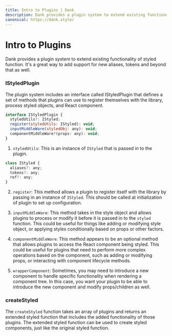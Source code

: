 ```yaml
---
title: Intro to Plugins | Dank
description: Dank provides a plugin system to extend existing functionality of styled function. It's a great way to add support for new aliases, tokens and beyond.
canonical: https://dank.style/
---
```



<Meta title="plugins/Tailwind" />

# Intro to Plugins

Dank provides a plugin system to extend existing functionality of styled function. It's a great way to add support for new aliases, tokens and beyond that as well.

### IStyledPlugin

The plugin system includes an interface called IStyledPlugin that defines a set of methods that plugins can use to register themselves with the library, process styled objects, and React component.

```js
interface IStyledPlugin {
  styledUtils?: IStyled;
  register(styledUtils: IStyled): void;
  inputMiddleWare(styledObj: any): void;
  componentMiddleWare?(props: any): void;
}
```

1. `styledUtils`: This is an instance of `IStyled` that is passed in to the plugin.

```js
class IStyled {
  aliases?: any;
  tokens?: any;
  ref?: any;
}
```

2. `register`: This method allows a plugin to register itself with the library by passing in an instance of `IStyled`. This should be called at initialization of plugin to set up configuration.

3. `inputMiddleWare`: This method takes in the style object and allows plugins to process or modify it before it is passed in to the `styled` function. This could be useful for things like adding or modifying style object, or applying styles conditionally based on props or other factors.

4. `componentMiddleWare`: This method appears to be an optional method that allows plugins to access the React component being styled. This could be useful for plugins that need to perform more complex operations based on the component, such as adding or modifying props, or interacting with component lifecycle methods.

5. `wrapperComponent`: Sometimes, you may need to introduce a new component to handle specific functionality when rendering a component tree. In this case, you want your plugin to be able to introduce the new component and modify props/children as well.

### createStyled

The `createStyled` function takes an array of plugins and returns an extended styled function that includes the added functionality of those plugins. The extended styled function can be used to create styled components, just like the original styled function.
